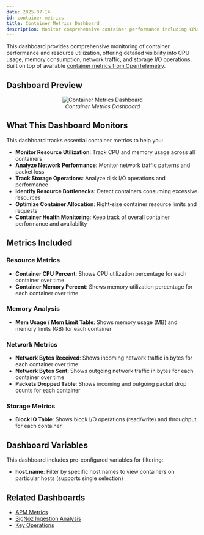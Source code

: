 ```yaml
---
date: 2025-07-14
id: container-metrics
title: Container Metrics Dashboard
description: Monitor comprehensive container performance including CPU utilization, memory usage, network traffic, and storage I/O metrics for Docker containers and orchestrated environments.
---
```


This dashboard provides comprehensive monitoring of container performance and resource utilization, offering detailed visibility into CPU usage, memory consumption, network traffic, and storage I/O operations. Built on top of available [container metrics from OpenTelemetry](https://opentelemetry.io/docs/specs/semconv/registry/attributes/).

## Dashboard Preview

<figure data-zoomable align='center'>
    <img src="/img/docs/dashboards/dashboard-templates/container-metrics.webp" alt="Container Metrics Dashboard"/>
    <figcaption><i>Container Metrics Dashboard</i></figcaption>
</figure>

<div className="flex justify-center">
  <DashboardActions 
    dashboardJsonUrl="https://raw.githubusercontent.com/SigNoz/dashboards/refs/heads/main/container-metrics/docker/container-metrics-by-host.json"
    dashboardName="Container Metrics"
  />
</div>

## What This Dashboard Monitors

This dashboard tracks essential container metrics to help you:

- **Monitor Resource Utilization**: Track CPU and memory usage across all containers
- **Analyze Network Performance**: Monitor network traffic patterns and packet loss
- **Track Storage Operations**: Analyze disk I/O operations and performance
- **Identify Resource Bottlenecks**: Detect containers consuming excessive resources
- **Optimize Container Allocation**: Right-size container resource limits and requests
- **Container Health Monitoring**: Keep track of overall container performance and availability

## Metrics Included

### Resource Metrics
- **Container CPU Percent**: Shows CPU utilization percentage for each container over time
- **Container Memory Percent**: Shows memory utilization percentage for each container over time

### Memory Analysis
- **Mem Usage / Mem Limit Table**: Shows memory usage (MB) and memory limits (GB) for each container

### Network Metrics
- **Network Bytes Received**: Shows incoming network traffic in bytes for each container over time
- **Network Bytes Sent**: Shows outgoing network traffic in bytes for each container over time
- **Packets Dropped Table**: Shows incoming and outgoing packet drop counts for each container

### Storage Metrics
- **Block IO Table**: Shows block I/O operations (read/write) and throughput for each container

## Dashboard Variables

This dashboard includes pre-configured variables for filtering:

- **host.name**: Filter by specific host names to view containers on particular hosts (supports single selection)

## Related Dashboards

- [APM Metrics](/docs/dashboards/dashboard-templates/apm-metrics)
- [SigNoz Ingestion Analysis](/docs/dashboards/dashboard-templates/signoz-ingestion-analysis)
- [Key Operations](/docs/dashboards/dashboard-templates/key-operations)